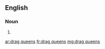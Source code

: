==English==

===Noun===
{{head|en|plural|head=[[drag]] [[queen]]s}}

# {{plural of|drag queen|lang=en|nocat=1}}

[[ar:drag queens]]
[[fr:drag queens]]
[[mg:drag queens]]